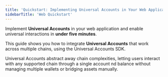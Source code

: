 ```yaml
---
title: 'Quickstart: Implementing Universal Accounts in Your Web Application'
sidebarTitle: 'Web Quickstart'
---
```


Implement **Universal Accounts** in your web application and enable universal interactions in **under five minutes**.

This guide shows you how to integrate **Universal Accounts** that work across multiple chains, using the Universal Accounts SDK.

<Note>
Universal Accounts abstract away chain complexities, letting users interact with any supported chain through a single account nd balance without managing multiple wallets or bridging assets manually.
</Note>



